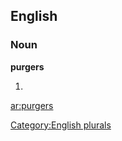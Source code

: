 ==English==

===Noun===
'''purgers'''

# {{plural of|[[purger]]}}

[[Category:English plurals]]

[[ar:purgers]]